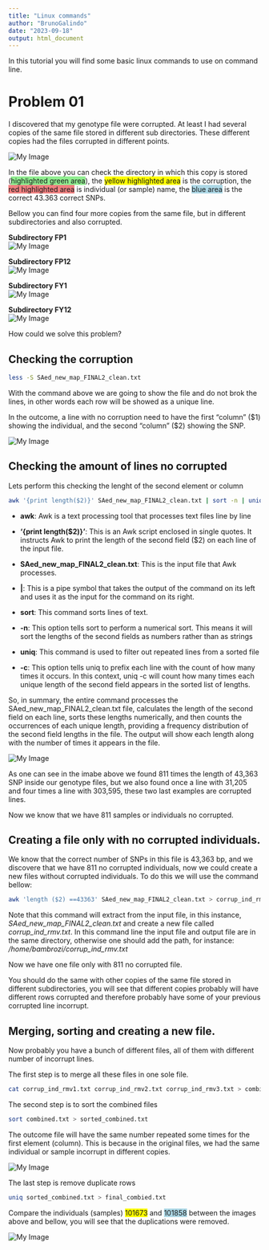 ```yaml
---
title: "Linux commands"
author: "BrunoGalindo"
date: "2023-09-18"
output: html_document
---
```


In  this tutorial you will find some basic linux commands to use on command line.

# Problem 01

I discovered that my genotype file were corrupted. At least I had several copies of the same file stored in different sub directories. These different copies had the files corrupted in different points.


<img src="image1.png" alt="My Image" style="display: block; margin-left: auto; margin-right: auto;">

In the file above you can check the directory in which this copy is stored (<span style="background-color: lightgreen;">highlighted green area</span>), the <span style="background-color: yellow;">yellow highlighted area</span> is the corruption, the <span style="background-color: lightcoral;">red highlighted area</span> is individual (or sample) name, the <span style="background-color:lightblue;">blue area</span> is the correct 43.363 correct SNPs.

Bellow you can find four more copies from the same file, but in different subdirectories and also corrupted.


**Subdirectory FP1**
<img src="image2.png" alt="My Image" style="display: block; margin-left: auto; margin-right: auto;">


**Subdirectory FP12**
<img src="image3.png" alt="My Image" style="display: block; margin-left: auto; margin-right: auto;">


**Subdirectory FY1**
<img src="image4.png" alt="My Image" style="display: block; margin-left: auto; margin-right: auto;">


**Subdirectory FY12**
<img src="image5.png" alt="My Image" style="display: block; margin-left: auto; margin-right: auto;">


How could we solve this problem?

## Checking the corruption

```bash
less -S SAed_new_map_FINAL2_clean.txt
```

With the command above we are going to show the file and do not brok the lines, in other words each row will be showed as a unique line.

In the outcome, a line with no corruption need to have the first "column" ($1) showing the individual, and the second "column" ($2) showing the SNP.

<img src="image6.png" alt="My Image" style="display: block; margin-left: auto; margin-right: auto;">

## Checking the amount of lines no corrupted

Lets perform this checking the lenght of the second element or column

```bash
awk '{print length($2)}' SAed_new_map_FINAL2_clean.txt | sort -n | uniq -c
```

<style>
ul {
  list-style: disc;
}
</style>

- **awk**: Awk is a text processing tool that processes text files line by line

- **'{print length($2)}'**: This is an Awk script enclosed in single quotes. It instructs Awk to print the length of the second field ($2) on each line of the input file.

- **SAed_new_map_FINAL2_clean.txt**: This is the input file that Awk processes.

- **|**: This is a pipe symbol that takes the output of the command on its left and uses it as the input for the command on its right.

- **sort**: This command sorts lines of text.
- **-n**: This option tells sort to perform a numerical sort. This means it will sort the lengths of the second fields as numbers rather than as strings

- **uniq**: This command is used to filter out repeated lines from a sorted file

- **-c**: This option tells uniq to prefix each line with the count of how many times it occurs. In this context, uniq -c will count how many times each unique length of the second field appears in the sorted list of lengths.

So, in summary, the entire command processes the SAed_new_map_FINAL2_clean.txt file, calculates the length of the second field on each line, sorts these lengths numerically, and then counts the occurrences of each unique length, providing a frequency distribution of the second field lengths in the file. The output will show each length along with the number of times it appears in the file.

<img src="image7.png" alt="My Image" style="display: block; margin-left: auto; margin-right: auto;">

As one can see in the imabe above we found 811 times the length of 43,363 SNP inside our genotype files, but we also found once a line with 31,205 and four times a line with 303,595, these two last examples are corrupted lines.

Now we know that we have 811 samples or individuals no corrupted.

## Creating a file only with no corrupted individuals.

We know that the correct number of SNPs in this file is 43,363 bp, and we discovere that we have 811 no corrupted individuals, now we could create a new files without corrupted individuals. To do this we will use the command bellow:
```bash
awk 'length ($2) ==43363' SAed_new_map_FINAL2_clean.txt > corrup_ind_rmv.txt
```

Note that this command will extract from the input file, in this instance, *SAed_new_map_FINAL2_clean.txt* and create a new file called *corrup_ind_rmv.txt*. In this command line the input file and output file are in the same directory, otherwise one should add the path, for instance: */home/bambrozi/corrup_ind_rmv.txt*

Now we have one file only with 811 no corrupted file.

You should do the same with other copies of the same file stored in different subdirectories, you will see that different copies probably will have different rows corrupted and therefore probably have some of your previous corrupted line incorrupt.

## Merging, sorting and creating a new file.

Now probably you have a bunch of different files, all of them with different number of incorrupt lines.

The first step is to merge all these files in one sole file.
```bash
cat corrup_ind_rmv1.txt corrup_ind_rmv2.txt corrup_ind_rmv3.txt > combined.txt
```

The second step is to sort the combined files
```bash
sort combined.txt > sorted_combined.txt
```

The outcome file will have the same number repeated some times for the first element (column). This is because in the original files, we had the same individual or sample incorrupt in different copies.

<img src="image8.png" alt="My Image" style="display: block; margin-left: auto; margin-right: auto;">

The last step is remove duplicate rows
```bash
uniq sorted_combined.txt > final_combied.txt
```

Compare the individuals (samples) <span style="background-color: yellow;">101673</span> and <span style="background-color:lightblue;">101858</span> between the images above and bellow, you will see that the duplications were removed.

<img src="image9.png" alt="My Image" style="display: block; margin-left: auto; margin-right: auto;"> 


